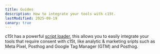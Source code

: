 ```yaml
---
title: Guides
description: How to integrate your tools with c15t.
lastModified: 2025-09-19
canary: true
---
```


c15t has a powerful [script loader](/docs/frameworks/javascript/script-loader), this allows you to easily integrate your tools that require consent with c15t, like analytic & marketing sripts such as Meta Pixel, Posthog and Google Tag Manager (GTM) and Posthog.
